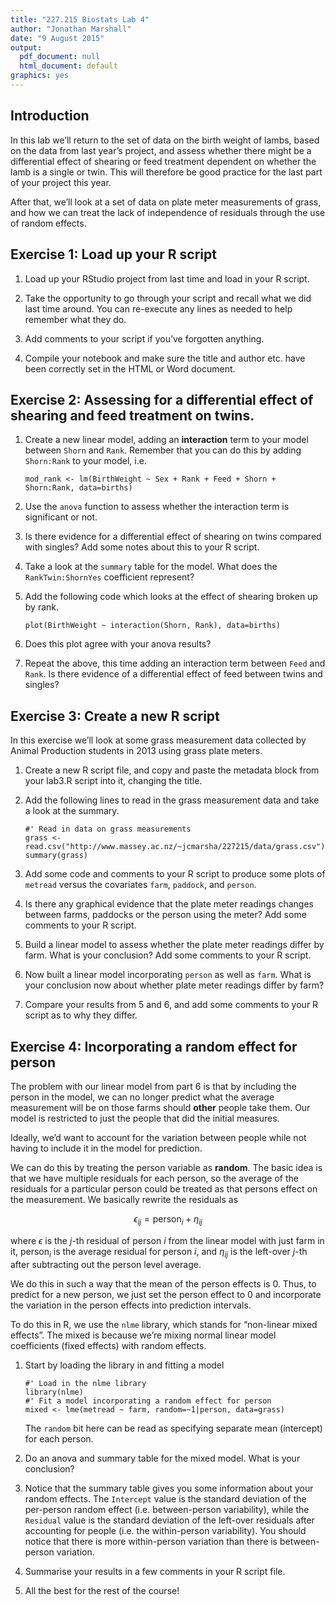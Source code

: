 ```yaml
---
title: "227.215 Biostats Lab 4"
author: "Jonathan Marshall"
date: "9 August 2015"
output:
  pdf_document: null
  html_document: default
graphics: yes
---
```


## Introduction ##

In this lab we'll return to the set of data on the birth weight of lambs, based on the data from last year's project, and assess whether there might be a differential effect of shearing or feed treatment dependent on whether the lamb is a single or twin. This will therefore be good practice for the last part of your project this year.

After that, we'll look at a set of data on plate meter measurements of grass, and how we can treat the lack of independence of residuals through the use of random effects.

## Exercise 1: Load up your R script 

1. Load up your RStudio project from last time and load in your R script.

2. Take the opportunity to go through your script and recall what we did last time around. You can re-execute any lines as needed to help remember what they do.

3. Add comments to your script if you've forgotten anything.

4. Compile your notebook and make sure the title and author etc. have been correctly set in the HTML or Word document.

## Exercise 2: Assessing for a differential effect of shearing and feed treatment on twins.

1. Create a new linear model, adding an **interaction** term to your model between `Shorn` and `Rank`. Remember that you can do this by adding `Shorn:Rank` to your model, i.e.

    ```
    mod_rank <- lm(BirthWeight ~ Sex + Rank + Feed + Shorn + Shorn:Rank, data=births)
    ```

2. Use the `anova` function to assess whether the interaction term is significant or not.

3. Is there evidence for a differential effect of shearing on twins compared with singles? Add some notes about this to your R script.

4. Take a look at the `summary` table for the model. What does the `RankTwin:ShornYes` coefficient represent?

5. Add the following code which looks at the effect of shearing broken up by rank.

    ```
    plot(BirthWeight ~ interaction(Shorn, Rank), data=births)
    ```

6. Does this plot agree with your anova results?

7. Repeat the above, this time adding an interaction term between `Feed` and `Rank`. Is there evidence of a differential effect of feed between twins and singles?

## Exercise 3: Create a new R script

In this exercise we'll look at some grass measurement data collected by Animal Production students in 2013 using grass plate meters.

1. Create a new R script file, and copy and paste the metadata block from your lab3.R script into it, changing the title.

2. Add the following lines to read in the grass measurement data and take a look at the summary.

    ```
    #' Read in data on grass measurements
    grass <- read.csv("http://www.massey.ac.nz/~jcmarsha/227215/data/grass.csv")
    summary(grass)
    ```

3. Add some code and comments to your R script to produce some plots of `metread` versus the covariates `farm`, `paddock`, and `person`.

4. Is there any graphical evidence that the plate meter readings changes between farms, paddocks or the person using the meter? Add some comments to your R script.

5. Build a linear model to assess whether the plate meter readings differ by farm. What is your conclusion? Add some comments to your R script.

6. Now built a linear model incorporating `person` as well as `farm`. What is your conclusion now about whether plate meter readings differ by farm?

7. Compare your results from 5 and 6, and add some comments to your R script as to why they differ.

## Exercise 4: Incorporating a random effect for person

The problem with our linear model from part 6 is that by including the person in the model, we can no longer predict what the average measurement will be on those farms should **other** people take them. Our model is restricted to just the people that did the initial measures.

Ideally, we'd want to account for the variation between people while not having to include it in the model for prediction.

We can do this by treating the person variable as **random**. The basic idea is that we have multiple residuals for each person, so the average of the residuals for a particular person could be treated as that persons effect on the measurement.  We basically rewrite the residuals as

$$
\epsilon_{ij} = \mathsf{person}_i + \eta_{ij}
$$

where $\epsilon$ is the $j$-th residual of person $i$ from the linear model with just farm in it, $\mathsf{person}_i$ is the average residual for person $i$, and $\eta_{ij}$ is the left-over $j$-th after subtracting out the person level average.

We do this in such a way that the mean of the person effects is 0. Thus, to predict for a new person, we just set the person effect to 0 and incorporate the variation in the person effects into prediction intervals.

To do this in R, we use the `nlme` library, which stands for "non-linear mixed effects". The mixed is because we're mixing normal linear model coefficients (fixed effects) with random effects.

1. Start by loading the library in and fitting a model

    ```
    #' Load in the nlme library
    library(nlme)
    #' Fit a model incorporating a random effect for person
    mixed <- lme(metread ~ farm, random=~1|person, data=grass)
    ```

    The `random` bit here can be read as specifying separate mean (intercept) for each person.

2. Do an anova and summary table for the mixed model. What is your conclusion?

3. Notice that the summary table gives you some information about your random effects. The `Intercept` value is the standard deviation of the per-person random effect (i.e. between-person variability), while the `Residual` value is the standard deviation of the left-over residuals after accounting for people (i.e. the within-person variability). You should notice that there is more within-person variation than there is between-person variation.

4. Summarise your results in a few comments in your R script file.

5. All the best for the rest of the course!